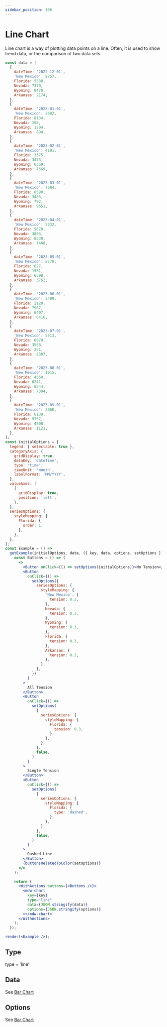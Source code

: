 ```yaml
---
sidebar_position: 106
---
```


# Line Chart

Line chart is a way of plotting data points on a line. Often, it is used to show trend data, or the comparison of two data sets.

```jsx live noInline
const data = [
  {
    dateTime: '2022-12-01',
    'New Mexico': 8757,
    Florida: 5588,
    Nevada: 7370,
    Wyoming: 8478,
    Arkansas: 2174,
  },
  {
    dateTime: '2023-01-01',
    'New Mexico': 2602,
    Florida: 8134,
    Nevada: 198,
    Wyoming: 1204,
    Arkansas: 894,
  },
  {
    dateTime: '2023-02-01',
    'New Mexico': 4191,
    Florida: 3375,
    Nevada: 3473,
    Wyoming: 6359,
    Arkansas: 7669,
  },
  {
    dateTime: '2023-03-01',
    'New Mexico': 7684,
    Florida: 8590,
    Nevada: 3483,
    Wyoming: 792,
    Arkansas: 9651,
  },
  {
    dateTime: '2023-04-01',
    'New Mexico': 5332,
    Florida: 5670,
    Nevada: 3803,
    Wyoming: 8538,
    Arkansas: 7468,
  },
  {
    dateTime: '2023-05-01',
    'New Mexico': 8579,
    Florida: 627,
    Nevada: 1531,
    Wyoming: 6598,
    Arkansas: 3762,
  },
  {
    dateTime: '2023-06-01',
    'New Mexico': 3409,
    Florida: 2120,
    Nevada: 7987,
    Wyoming: 6407,
    Arkansas: 6416,
  },
  {
    dateTime: '2023-07-01',
    'New Mexico': 5513,
    Florida: 6070,
    Nevada: 3558,
    Wyoming: 351,
    Arkansas: 8387,
  },
  {
    dateTime: '2023-08-01',
    'New Mexico': 1015,
    Florida: 4560,
    Nevada: 6241,
    Wyoming: 6344,
    Arkansas: 7394,
  },
  {
    dateTime: '2023-09-01',
    'New Mexico': 3060,
    Florida: 6139,
    Nevada: 9757,
    Wyoming: 4808,
    Arkansas: 1121,
  },
];
const initialOptions = {
  legend: { selectable: true },
  categoryAxis: {
    gridDisplay: true,
    dataKey: 'dateTime',
    type: 'time',
    timeUnit: 'month',
    labelFormat: 'MM/YYYY',
  },
  valueAxes: [
    {
      gridDisplay: true,
      position: 'left',
    },
  ],
  seriesOptions: {
    styleMapping: {
      Florida: {
        order: 1,
      },
    },
  },
};
const Example = () =>
  getExample(initialOptions, data, ({ key, data, options, setOptions }) => {
    const Buttons = () => (
      <>
        <Button onClick={() => setOptions(initialOptions)}>No Tension</Button>
        <Button
          onClick={() =>
            setOptions({
              seriesOptions: {
                styleMapping: {
                  'New Mexico': {
                    tension: 0.3,
                  },
                  Nevada: {
                    tension: 0.3,
                  },
                  Wyoming: {
                    tension: 0.3,
                  },
                  Florida: {
                    tension: 0.3,
                  },
                  Arkansas: {
                    tension: 0.3,
                  },
                },
              },
            })
          }
        >
          All Tension
        </Button>
        <Button
          onClick={() =>
            setOptions(
              {
                seriesOptions: {
                  styleMapping: {
                    Florida: {
                      tension: 0.3,
                    },
                  },
                },
              },
              false,
            )
          }
        >
          Single Tension
        </Button>
        <Button
          onClick={() =>
            setOptions(
              {
                seriesOptions: {
                  styleMapping: {
                    Florida: {
                      type: 'dashed',
                    },
                  },
                },
              },
              false,
            )
          }
        >
          Dashed Line
        </Button>
        {buttonsRelatedToColor(setOptions)}
      </>
    );

    return (
      <WithActions buttons={<Buttons />}>
        <mdw-chart
          key={key}
          type="line"
          data={JSON.stringify(data)}
          options={JSON.stringify(options)}
        ></mdw-chart>
      </WithActions>
    );
  });

render(<Example />);
```

## Type

type = 'line'

## Data

See [Bar Chart](./bar#data)

## Options

See [Bar Chart](./bar#options)
